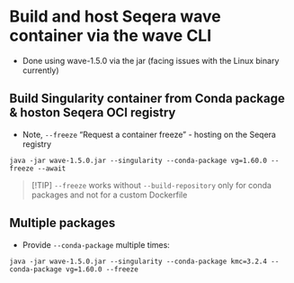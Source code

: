 
# Build and host Seqera wave container via the wave CLI

- Done using wave-1.5.0 via the jar (facing issues with the Linux binary currently)

## Build Singularity container from Conda package & hoston Seqera OCI registry

- Note, `--freeze` "Request a container freeze" - hosting on the Seqera registry

`java -jar wave-1.5.0.jar --singularity --conda-package vg=1.60.0 --freeze --await`

>[!TIP]
> `--freeze` works without `--build-repository` only for conda packages and not for a custom Dockerfile


## Multiple packages

- Provide `--conda-package` multiple times:

`java -jar wave-1.5.0.jar --singularity --conda-package kmc=3.2.4 --conda-package vg=1.60.0 --freeze`
